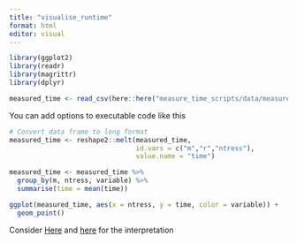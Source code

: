 ```yaml
---
title: "visualise_runtime"
format: html
editor: visual
---
```


```r
library(ggplot2)
library(readr)
library(magrittr)
library(dplyr)
```

```r
measured_time <- read_csv(here::here("measure_time_scripts/data/measured_time.csv"))

```

You can add options to executable code like this

```r
# Convert data frame to long format
measured_time <- reshape2::melt(measured_time, 
                                id.vars = c("m","r","ntress"),
                                value.name = "time")

measured_time <- measured_time %>%
  group_by(m, ntress, variable) %>%
  summarise(time = mean(time))
```

```r
ggplot(measured_time, aes(x = ntress, y = time, color = variable)) +
  geom_point()
```

Consider [Here](https://github.com/FridljDa/IHW/blob/time_measurement/R/ihw_convex.R) and [here](https://github.com/FridljDa/IHW/blob/time_measurement/R/ihw_forest.R) for the interpretation
